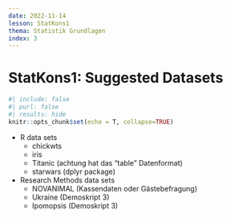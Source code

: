 ```yaml
---
date: 2022-11-14
lesson: StatKons1
thema: Statistik Grundlagen
index: 3
---
```


# StatKons1: Suggested Datasets

```r
#| include: false
#| purl: false
#| results: hide
knitr::opts_chunk$set(echo = T, collapse=TRUE)
```

- R data sets
  - chickwts
  - iris
  - Titanic (achtung hat das "table" Datenformat)
  - starwars (dplyr package)
- Research Methods data sets
  - NOVANIMAL (Kassendaten oder Gästebefragung)
  - Ukraine (Demoskript 3)
  - Ipomopsis (Demoskript 3)

